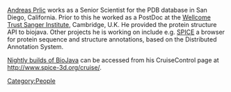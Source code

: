 [http://www.spice-3d.org Andreas Prlic] works as a Senior Scientist for the PDB database in San Diego, California. Prior to this he worked as a PostDoc at the [http://www.sanger.ac.uk/ Wellcome Trust Sanger Institute], Cambridge, U.K.
He provided the protein structure API to biojava. Other projects he is working on include e.g.  [http://www.efamily.org.uk/software/dasclients/spice SPICE] a browser for
protein sequence and structure annotations, based on the Distributed Annotation System.
[[Category:People]]

[http://www.spice-3d.org/cruise/ Nightly builds of BioJava] can be accessed from his CruiseControl page at [http://www.spice-3d.org/cruise/ http://www.spice-3d.org/cruise/].